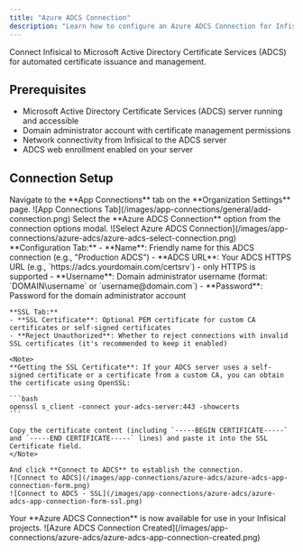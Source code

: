 ```yaml
---
title: "Azure ADCS Connection"
description: "Learn how to configure an Azure ADCS Connection for Infisical certificate management."
---
```


Connect Infisical to Microsoft Active Directory Certificate Services (ADCS) for automated certificate issuance and management.

## Prerequisites

- Microsoft Active Directory Certificate Services (ADCS) server running and accessible
- Domain administrator account with certificate management permissions
- Network connectivity from Infisical to the ADCS server
- ADCS web enrollment enabled on your server

## Connection Setup

<Steps>
    <Step title="Navigate to App Connections">
      Navigate to the **App Connections** tab on the **Organization Settings** page.
      ![App Connections Tab](/images/app-connections/general/add-connection.png)
    </Step>
    <Step title="Add Connection">
      Select the **Azure ADCS Connection** option from the connection options modal.
      ![Select Azure ADCS Connection](/images/app-connections/azure-adcs/azure-adcs-select-connection.png)
    </Step>
    <Step title="Configure Connection Details">
      **Configuration Tab:**
    - **Name**: Friendly name for this ADCS connection (e.g., "Production ADCS")
    - **ADCS URL**: Your ADCS HTTPS URL (e.g., `https://adcs.yourdomain.com/certsrv`) - only HTTPS is supported
    - **Username**: Domain administrator username (format: `DOMAIN\username` or `username@domain.com`)
    - **Password**: Password for the domain administrator account
    
    **SSL Tab:**
    - **SSL Certificate**: Optional PEM certificate for custom CA certificates or self-signed certificates
    - **Reject Unauthorized**: Whether to reject connections with invalid SSL certificates (it's recommended to keep it enabled)
    
    <Note>
    **Getting the SSL Certificate**: If your ADCS server uses a self-signed certificate or a certificate from a custom CA, you can obtain the certificate using OpenSSL:
    
    ```bash
    openssl s_client -connect your-adcs-server:443 -showcerts
    ```
    
    Copy the certificate content (including `-----BEGIN CERTIFICATE-----` and `-----END CERTIFICATE-----` lines) and paste it into the SSL Certificate field.
    </Note>

    And click **Connect to ADCS** to establish the connection. 
    ![Connect to ADCS](/images/app-connections/azure-adcs/azure-adcs-app-connection-form.png)
    ![Connect to ADCS - SSL](/images/app-connections/azure-adcs/azure-adcs-app-connection-form-ssl.png)
  </Step>
  <Step title="Connection Created">
    Your **Azure ADCS Connection** is now available for use in your Infisical projects. ![Azure ADCS Connection Created](/images/app-connections/azure-adcs/azure-adcs-app-connection-created.png)
  </Step>
</Steps>

